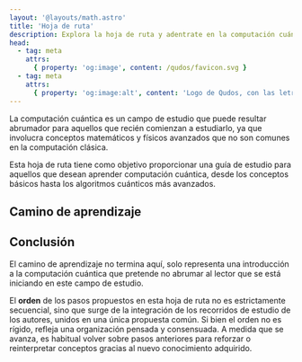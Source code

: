 ```yaml
---
layout: '@layouts/math.astro'
title: 'Hoja de ruta'
description: Explora la hoja de ruta y adentrate en la computación cuántica de una forma autodidacta.
head:
  - tag: meta
    attrs:
      { property: 'og:image', content: /qudos/favicon.svg }
  - tag: meta
    attrs:
      { property: 'og:image:alt', content: 'Logo de Qudos, con las letras Q y 2' }
---
```



<style>
  {`
    .flex-center{
        display:flex;
        justify-content:start;
        align-items:center;
        gap: 0.5rem;
    }
    .no-decoration{
        text-decoration:none;
    }
    `}
</style>

La computación cuántica es un campo de estudio que puede resultar abrumador
para aquellos que recién comienzan a estudiarlo, ya que involucra conceptos
matemáticos y físicos avanzados que no son comunes en la computación clásica.

Esta hoja de ruta tiene como objetivo proporcionar una guía de estudio para
aquellos que desean aprender computación cuántica, desde los conceptos básicos
hasta los algoritmos cuánticos más avanzados.

## Camino de aprendizaje

<Roadmap />

## Conclusión 

El camino de aprendizaje no termina aquí, solo representa una introducción a la computación cuántica que pretende no abrumar al lector que se está iniciando en este campo de estudio.

El <strong>orden</strong> de los pasos propuestos en esta hoja de ruta no es estrictamente secuencial, sino que surge de la integración de los recorridos de estudio de los autores, unidos en una única propuesta común. Si bien el orden no es rígido, refleja una organización pensada y consensuada.  A medida que se avanza, es habitual volver sobre pasos anteriores para reforzar o reinterpretar conceptos gracias al nuevo conocimiento adquirido.
